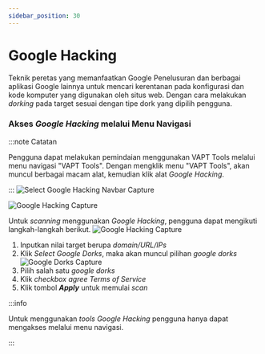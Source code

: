 ```yaml
---
sidebar_position: 30
---
```


# Google Hacking
Teknik peretas yang memanfaatkan Google Penelusuran dan berbagai aplikasi Google lainnya untuk mencari kerentanan pada konfigurasi dan kode komputer yang digunakan oleh situs web. Dengan cara melakukan *dorking* pada target sesuai dengan tipe dork yang dipilih pengguna.

### Akses *Google Hacking* melalui Menu Navigasi
:::note Catatan

Pengguna dapat melakukan pemindaian menggunakan VAPT Tools melalui menu navigasi "VAPT Tools". Dengan mengklik menu "VAPT Tools", akan muncul berbagai macam alat, kemudian klik alat *Google Hacking*.

:::
![Select Google Hacking Navbar Capture](/img/capture/vapt_navbar/Select-google-hacking-navbar.png)

![Google Hacking Capture](/img/capture/vapt_navbar/google-hacking.png)

Untuk *scanning* menggunakan *Google Hacking*, pengguna dapat mengikuti langkah-langkah berikut.
  ![Google Hacking Capture](/img/capture/vapt_navbar/google-hacking.png)
1. Inputkan nilai target berupa *domain/URL/IPs* 
2. Klik *Select Google Dorks*, maka akan muncul pilihan *google dorks*
   ![Google Dorks Capture](/img/capture/vapt_navbar/google-dorks.png)
3. Pilih salah satu *google dorks*
4. Klik *checkbox agree Terms of Service*
5. Klik tombol ***Apply*** untuk memulai *scan*

:::info 

Untuk menggunakan *tools Google Hacking* pengguna hanya dapat mengakses melalui menu navigasi.

:::